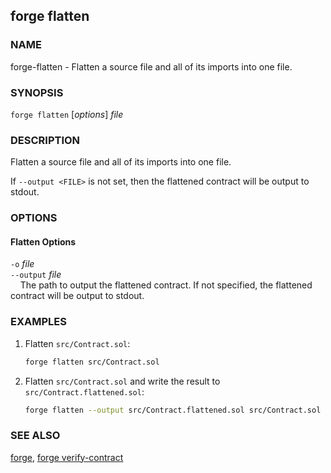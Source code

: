 
## forge flatten

### NAME

forge-flatten - Flatten a source file and all of its imports into one file.

### SYNOPSIS

`forge flatten` [*options*] _file_

### DESCRIPTION

Flatten a source file and all of its imports into one file.

If `--output <FILE>` is not set, then the flattened contract will be output to stdout.

### OPTIONS

#### Flatten Options

`-o` _file_  
`--output` _file_  
&nbsp;&nbsp;&nbsp;&nbsp;The path to output the flattened contract. If not specified, the flattened contract will be output to stdout.

<ProjectOptions />

<CommonOptions />

### EXAMPLES

1. Flatten `src/Contract.sol`:

   ```sh
   forge flatten src/Contract.sol
   ```

2. Flatten `src/Contract.sol` and write the result to `src/Contract.flattened.sol`:
   ```sh
   forge flatten --output src/Contract.flattened.sol src/Contract.sol
   ```

### SEE ALSO

[forge](/reference/forge/forge.mdx), [forge verify-contract](/reference/forge/forge-verify-contract.mdx)
